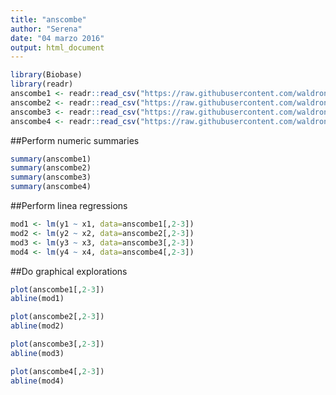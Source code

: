 ```yaml
---
title: "anscombe"
author: "Serena"
date: "04 marzo 2016"
output: html_document
---
```


```r
library(Biobase)
library(readr)
anscombe1 <- readr::read_csv("https://raw.githubusercontent.com/waldronlab/AppStatTrento/master/Session4/anscombe1.csv")
anscombe2 <- readr::read_csv("https://raw.githubusercontent.com/waldronlab/AppStatTrento/master/Session4/anscombe2.csv")
anscombe3 <- readr::read_csv("https://raw.githubusercontent.com/waldronlab/AppStatTrento/master/Session4/anscombe3.csv")
anscombe4 <- readr::read_csv("https://raw.githubusercontent.com/waldronlab/AppStatTrento/master/Session4/anscombe4.csv")
```

##Perform numeric summaries

```r
summary(anscombe1)
summary(anscombe2)
summary(anscombe3)
summary(anscombe4)
```

##Perform linea regressions
```r
mod1 <- lm(y1 ~ x1, data=anscombe1[,2-3])
mod2 <- lm(y2 ~ x2, data=anscombe2[,2-3])
mod3 <- lm(y3 ~ x3, data=anscombe3[,2-3])
mod4 <- lm(y4 ~ x4, data=anscombe4[,2-3])
```

##Do graphical explorations
```r
plot(anscombe1[,2-3])
abline(mod1)

plot(anscombe2[,2-3])
abline(mod2)

plot(anscombe3[,2-3])
abline(mod3)

plot(anscombe4[,2-3])
abline(mod4)
```